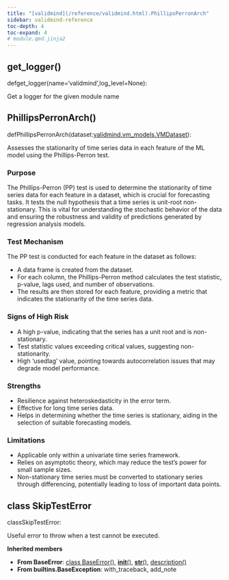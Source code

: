 ```yaml
---
title: "[validmind](/reference/validmind.html).PhillipsPerronArch"
sidebar: validmind-reference
toc-depth: 4
toc-expand: 4
# module.qmd.jinja2
---
```


## get_logger<span class='muted'>()</span>

<!-- signatures.jinja2 -->

::: {.signature}

<span class="kw">def</span><span class="name">get_logger</span>(<span class="param"><span class="n">name</span><span class="o">=</span><span class="s1">'validmind'</span><span class="muted">,</span></span><span class="param"><span class="n">log_level</span><span class="o">=</span><span class="kc">None</span></span>):

:::

<!-- docstring.jinja2 -->

Get a logger for the given module name

<!-- function.qmd.jinja2 -->

## PhillipsPerronArch[()]{.muted}

<!-- signatures.jinja2 -->

::: {.signature}

<span class="kw">def</span><span class="name">PhillipsPerronArch</span>(<span class="param"><span class="n">dataset</span><span class="p">:</span><!-- types.jinja2 - format_type --><a href="/reference/validmind/vm_models.html#class-vmdataset">validmind.vm_models.VMDataset</a></span>):

:::

<!-- docstring.jinja2 -->

Assesses the stationarity of time series data in each feature of the ML model using the Phillips-Perron test.

### Purpose

The Phillips-Perron (PP) test is used to determine the stationarity of time series data for each feature in a dataset, which is crucial for forecasting tasks. It tests the null hypothesis that a time series is unit-root non-stationary. This is vital for understanding the stochastic behavior of the data and ensuring the robustness and validity of predictions generated by regression analysis models.

### Test Mechanism

The PP test is conducted for each feature in the dataset as follows:

- A data frame is created from the dataset.
- For each column, the Phillips-Perron method calculates the test statistic, p-value, lags used, and number of observations.
- The results are then stored for each feature, providing a metric that indicates the stationarity of the time series data.

### Signs of High Risk

- A high p-value, indicating that the series has a unit root and is non-stationary.
- Test statistic values exceeding critical values, suggesting non-stationarity.
- High 'usedlag' value, pointing towards autocorrelation issues that may degrade model performance.

### Strengths

- Resilience against heteroskedasticity in the error term.
- Effective for long time series data.
- Helps in determining whether the time series is stationary, aiding in the selection of suitable forecasting models.

### Limitations

- Applicable only within a univariate time series framework.
- Relies on asymptotic theory, which may reduce the test’s power for small sample sizes.
- Non-stationary time series must be converted to stationary series through differencing, potentially leading to loss of important data points.

<!-- class.qmd.jinja2 -->

## [class]{.muted} SkipTestError

<!-- signatures.jinja2 -->

::: {.signature}

<span class="kw">class</span><span class="name">SkipTestError</span>:

:::

<!-- docstring.jinja2 -->

Useful error to throw when a test cannot be executed.

**Inherited members**

- **From BaseError**: [class BaseError[()]{.muted}](#class-baseerror), [__init__[()]{.muted}](#__init__), [__str__[()]{.muted}](#__str__), [description[()]{.muted}](#description)
- **From builtins.BaseException**: with_traceback, add_note
